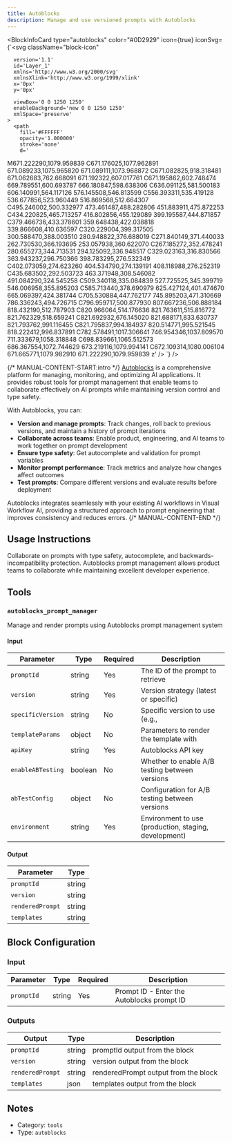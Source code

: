 ```yaml
---
title: Autoblocks
description: Manage and use versioned prompts with Autoblocks
---
```



<BlockInfoCard 
  type="autoblocks"
  color="#0D2929"
  icon={true}
  iconSvg={`<svg className="block-icon"
      
      version='1.1'
      id='Layer_1'
      xmlns='http://www.w3.org/2000/svg'
      xmlnsXlink='http://www.w3.org/1999/xlink'
      x='0px'
      y='0px'
      
      viewBox='0 0 1250 1250'
      enableBackground='new 0 0 1250 1250'
      xmlSpace='preserve'
    >
      <path
        fill='#FFFFFF'
        opacity='1.000000'
        stroke='none'
        d='
M671.222290,1079.959839 
	C671.176025,1077.962891 671.089233,1075.965820 671.089111,1073.968872 
	C671.082825,918.318481 671.062683,762.668091 671.192322,607.017761 
	C671.195862,602.748474 669.789551,600.693787 666.180847,598.638306 
	C636.091125,581.500183 606.140991,564.117126 576.145508,546.813599 
	C556.393311,535.419128 536.677856,523.960449 516.869568,512.664307 
	C495.246002,500.332977 473.461487,488.282806 451.883911,475.872253 
	C434.220825,465.713257 416.802856,455.129089 399.195587,444.871857 
	C379.466736,433.378601 359.648438,422.038818 339.866608,410.636597 
	C320.229004,399.317505 300.588470,388.003510 280.948822,376.688019 
	C271.840149,371.440033 262.730530,366.193695 253.057938,360.622070 
	C267.185272,352.478241 280.655273,344.713531 294.125092,336.948517 
	C329.023163,316.830566 363.943237,296.750366 398.783295,276.532349 
	C402.073059,274.623260 404.534790,274.139191 408.118988,276.252319 
	C435.683502,292.503723 463.371948,308.546082 491.084290,324.545258 
	C509.340118,335.084839 527.725525,345.399719 546.006958,355.895203 
	C585.713440,378.690979 625.427124,401.474670 665.069397,424.381744 
	C705.530884,447.762177 745.895203,471.310669 786.336243,494.726715 
	C796.959717,500.877930 807.667236,506.888184 818.432190,512.787903 
	C820.966064,514.176636 821.763611,515.816772 821.762329,518.659241 
	C821.692932,676.145020 821.688171,833.630737 821.793762,991.116455 
	C821.795837,994.184937 820.514771,995.521545 818.222412,996.837891 
	C782.578491,1017.306641 746.954346,1037.809570 711.333679,1058.318848 
	C698.839661,1065.512573 686.367554,1072.744629 673.219116,1079.994141 
	C672.109314,1080.006104 671.665771,1079.982910 671.222290,1079.959839 
z'
      />
      <path
        fill='#FFFFFF'
        opacity='1.000000'
        stroke='none'
        d='
M684.421631,400.605865 
	C600.749390,352.376038 517.388306,304.342010 433.717010,256.129181 
	C455.858643,243.338989 477.724731,230.689346 499.608948,218.071136 
	C526.744324,202.425217 553.916504,186.842911 581.002014,171.111252 
	C583.487793,169.667450 585.282104,169.727783 587.700562,171.126724 
	C627.018250,193.870560 666.389465,216.521790 705.739136,239.210449 
	C744.537903,261.581543 783.343262,283.941437 822.113525,306.361786 
	C854.544006,325.115936 886.886658,344.022156 919.345703,362.726379 
	C945.337769,377.704102 971.415039,392.534851 997.539551,407.280151 
	C1001.126465,409.304749 1002.459045,411.581146 1002.455444,415.839966 
	C1002.322388,571.647339 1002.315430,727.454834 1002.468750,883.262207 
	C1002.473694,888.329590 1001.184082,891.101135 996.646118,893.690186 
	C949.437134,920.624695 902.383667,947.831665 855.284607,974.958862 
	C854.453491,975.437500 853.591980,975.863708 851.884216,976.772095 
	C851.884216,974.236023 851.884216,972.347290 851.884216,970.458557 
	C851.884216,814.817688 851.876099,659.176880 851.927551,503.536011 
	C851.928955,499.372650 851.416870,497.004883 846.802246,494.523651 
	C829.014954,484.959839 811.879517,474.190002 794.417969,464.012421 
	C774.549316,452.431854 754.597900,440.993225 734.670959,429.512817 
	C718.033508,419.927551 701.379517,410.370911 684.421631,400.605865 
z'
      />
      <path
        fill='#FFFFFF'
        opacity='1.000000'
        stroke='none'
        d='
M398.927063,451.754761 
	C400.510162,450.940521 401.764893,450.328430 403.700867,449.383972 
	C403.700867,452.154175 403.700897,454.096252 403.700897,456.038330 
	C403.700897,554.021851 403.720520,652.005371 403.628479,749.988831 
	C403.624847,753.876892 404.584320,756.067810 408.236908,758.155518 
	C451.188324,782.705505 493.996735,807.505737 536.834656,832.254150 
	C575.355164,854.508362 613.866882,876.777893 652.379028,899.046387 
	C658.236328,902.433167 664.075500,905.851257 670.506531,909.594543 
	C660.506226,915.396240 650.958069,920.955383 641.391357,926.482483 
	C602.367798,949.028442 563.293213,971.486938 524.376099,994.215210 
	C520.155334,996.680237 517.203247,996.930176 512.863708,994.408752 
	C454.421143,960.451721 395.851410,926.713562 337.314575,892.918823 
	C319.777893,882.794556 302.245758,872.662292 284.710938,862.534790 
	C274.721008,856.764954 264.759888,850.944214 254.717163,845.267761 
	C252.338959,843.923462 251.216995,842.476929 251.219849,839.499817 
	C251.315567,739.849976 251.312408,640.200073 251.234558,540.550232 
	C251.232254,537.601685 252.346344,536.241150 254.806610,534.827820 
	C302.775909,507.271362 350.680695,479.602600 398.927063,451.754761 
z'
      />
    </svg>`}
/>

{/* MANUAL-CONTENT-START:intro */}
[Autoblocks](https://www.autoblocks.ai/) is a comprehensive platform for managing, monitoring, and optimizing AI applications. It provides robust tools for prompt management that enable teams to collaborate effectively on AI prompts while maintaining version control and type safety.

With Autoblocks, you can:

- **Version and manage prompts**: Track changes, roll back to previous versions, and maintain a history of prompt iterations
- **Collaborate across teams**: Enable product, engineering, and AI teams to work together on prompt development
- **Ensure type safety**: Get autocomplete and validation for prompt variables
- **Monitor prompt performance**: Track metrics and analyze how changes affect outcomes
- **Test prompts**: Compare different versions and evaluate results before deployment

Autoblocks integrates seamlessly with your existing AI workflows in Visual Workflow AI, providing a structured approach to prompt engineering that improves consistency and reduces errors.
{/* MANUAL-CONTENT-END */}


## Usage Instructions

Collaborate on prompts with type safety, autocomplete, and backwards-incompatibility protection. Autoblocks prompt management allows product teams to collaborate while maintaining excellent developer experience.



## Tools

### `autoblocks_prompt_manager`

Manage and render prompts using Autoblocks prompt management system

#### Input

| Parameter | Type | Required | Description |
| --------- | ---- | -------- | ----------- |
| `promptId` | string | Yes | The ID of the prompt to retrieve |
| `version` | string | Yes | Version strategy \(latest or specific\) |
| `specificVersion` | string | No | Specific version to use \(e.g.,  |
| `templateParams` | object | No | Parameters to render the template with |
| `apiKey` | string | Yes | Autoblocks API key |
| `enableABTesting` | boolean | No | Whether to enable A/B testing between versions |
| `abTestConfig` | object | No | Configuration for A/B testing between versions |
| `environment` | string | Yes | Environment to use \(production, staging, development\) |

#### Output

| Parameter | Type |
| --------- | ---- |
| `promptId` | string |
| `version` | string |
| `renderedPrompt` | string |
| `templates` | string |



## Block Configuration

### Input

| Parameter | Type | Required | Description | 
| --------- | ---- | -------- | ----------- | 
| `promptId` | string | Yes | Prompt ID - Enter the Autoblocks prompt ID |



### Outputs

| Output | Type | Description |
| ------ | ---- | ----------- |
| `promptId` | string | promptId output from the block |
| `version` | string | version output from the block |
| `renderedPrompt` | string | renderedPrompt output from the block |
| `templates` | json | templates output from the block |


## Notes

- Category: `tools`
- Type: `autoblocks`
